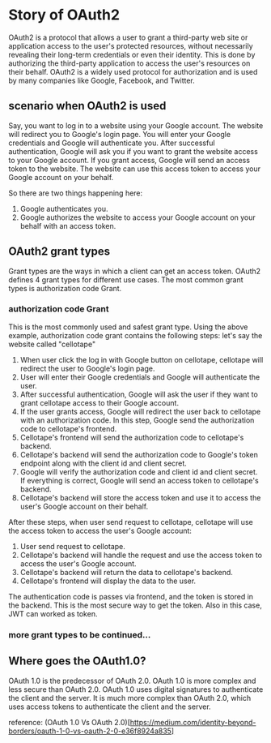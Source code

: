 # Story of OAuth2

OAuth2 is a protocol that allows a user to grant a third-party web site or application access to the user's protected resources, without necessarily revealing their long-term credentials or even their identity. This is done by authorizing the third-party application to access the user's resources on their behalf. OAuth2 is a widely used protocol for authorization and is used by many companies like Google, Facebook, and Twitter.

## scenario when OAuth2 is used
Say, you want to log in to a website using your Google account. The website will redirect you to Google's login page. You will enter your Google credentials and Google will authenticate you. After successful authentication, Google will ask you if you want to grant the website access to your Google account. If you grant access, Google will send an access token to the website. The website can use this access token to access your Google account on your behalf. 

So there are two things happening here:
1. Google authenticates you. 
2. Google authorizes the website to access your Google account on your behalf with an access token.


## OAuth2 grant types
Grant types are the ways in which a client can get an access token. OAuth2 defines 4 grant types for different use cases. The most common grant types is authorization code Grant.

### authorization code Grant
This is the most commonly used and safest grant type. Using the above example, authorization code grant contains the following steps:
let's say the website called "cellotape"
1. When user click the log in with Google button on cellotape, cellotape will redirect the user to Google's login page.
2. User will enter their Google credentials and Google will authenticate the user.
3. After successful authentication, Google will ask the user if they want to grant cellotape access to their Google account.
4. If the user grants access, Google will redirect the user back to cellotape with an authorization code. In this step, Google send the authorization code to cellotape's frontend.
5. Cellotape's frontend will send the authorization code to cellotape's backend. 
6. Cellotape's backend will send the authorization code to Google's token endpoint along with the client id and client secret.
7. Google will verify the authorization code and client id and client secret. If everything is correct, Google will send an access token to cellotape's backend.
8. Cellotape's backend will store the access token and use it to access the user's Google account on their behalf.

After these steps, when user send request to cellotape, cellotape will use the access token to access the user's Google account:
1. User send request to cellotape.
2. Cellotape's backend will handle the request and use the access token to access the user's Google account.
3. Cellotape's backend will return the data to cellotape's backend.
4. Cellotape's frontend will display the data to the user.

The authentication code is passes via frontend, and the token is stored in the backend. This is the most secure way to get the token. Also in this case, JWT can worked as token.

### more grant types to be continued...

## Where goes the OAuth1.0?
OAuth 1.0 is the predecessor of OAuth 2.0. OAuth 1.0 is more complex and less secure than OAuth 2.0. OAuth 1.0 uses digital signatures to authenticate the client and the server. It is much more complex than OAuth 2.0, which uses access tokens to authenticate the client and the server. 



reference:
(OAuth 1.0 Vs OAuth 2.0)[https://medium.com/identity-beyond-borders/oauth-1-0-vs-oauth-2-0-e36f8924a835]